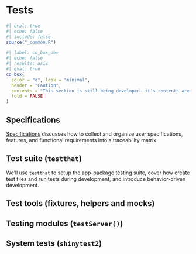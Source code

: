 # Tests {#sec-tests .unnumbered}

```r
#| eval: true 
#| echo: false 
#| include: false
source("_common.R")
```

```r
#| label: co_box_dev
#| echo: false
#| results: asis
#| eval: true
co_box(
  color = "o", look = "minimal",
  header = "Caution",
  contents = "This section is still being developed--it's contents are subject to change.",
  fold = FALSE
)
```

## Specifications

[Specifications](test_specs.qmd) discusses how to collect and organize user specifications, features, and functional requirements into a traceability matrix. 

## Test suite (`testthat`)

We'll use `testthat` to setup the app-package testing suite, cover how create test files and run tests during development, and introduce behavior-driven development.

## Test tools (fixtures, helpers and mocks)



## Testing modules (`testServer()`)

## System tests (`shinytest2`)
